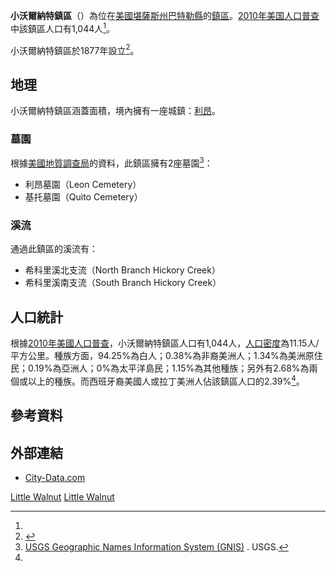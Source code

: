 {{noteTA
|G1=USState
}}
{{Infobox settlement
|official_name = 小沃爾納特鎮區
|native_name = Little Walnut Township
|settlement_type = 鎮區
|image_map = Map highlighting Little Walnut Township, Butler County, Kansas.svg
|map_caption = 小沃爾納特鎮區在巴特勒縣的位置
|coordinates_display = inline,title
|coordinates_region = US-KS
|subdivision_type = [[世界政區索引|國家]]
|subdivision_name = [[美国|美国]]
|subdivision_type1 = [[美國行政區劃|州]]
|subdivision_name1 = [[堪薩斯州|堪薩斯州]]
|subdivision_type2 = [[堪萨斯州行政区划|縣]]
|subdivision_name2 = [[巴特勒縣_(堪薩斯州)|巴特勒縣]]
|area_total_km2 = 94.19
|area_land_km2 = 93.77
|area_water_km2 = 0.42
|area_total_sq_mi = 36.37
|area_land_sq_mi = 36.21
|area_water_sq_mi = 0.16
|area_water_percent = 0.45
|population_as_of = [[2010年美国人口普查|2010]]
|population_footnotes = <ref name=census>{{cite web|url=http://www.census.gov/geo/www/gazetteer/gazetteer2010.html|title=2010 Census Gazetteer Files|publisher=[[美国人口调查局|美国人口调查局]]|accessdate=2016-02-28|archive-url=https://web.archive.org/web/20121021075704/http://www.census.gov/geo/www/gazetteer/gazetteer2010.html|archive-date=2012-10-21|dead-url=yes}}</ref>
|population_total = 1044
|population_density_km2 = auto
|elevation_footnotes = 
|elevation_m = 413
|elevation_ft = 1355
|latd = 37
|latm = 41
|lats = 40
|latNS = N
|longd = 96
|longm = 46
|longs = 16
|longEW = W
|postal_code_type =
|postal_code = 
|blank_name = [[地名信息系统|GNIS]]
|blank_info = [http://geonames.usgs.gov/pls/gnispublic/f?p=gnispq:3:::NO::P3_FID:0474837 0474837]
|website = 
|footnotes = 
}}

'''小沃爾納特鎮區'''（{{lang-en|'''Little Walnut Township'''}}）為位在[[美國|美國]][[堪薩斯州|堪薩斯州]][[巴特勒縣_(堪薩斯州)|巴特勒縣]]的[[行政鎮區|鎮區]]。[[2010年美国人口普查|2010年美国人口普查]]中該鎮區人口有1,044人<ref name=census/>。

小沃爾納特鎮區於1877年設立<ref>{{cite book|last=Mooney|first=Vol. P.|title=History of Butler County Kansas|url=http://books.google.com/books?id=h3YUAAAAYAAJ&pg=PA37|year=1916|publisher=Standard Publishing Company|page=37}}</ref>。

==地理==
小沃爾納特鎮區涵蓋面積{{convert|94.19|km2|sqmi}}，境內擁有一座城鎮：[[利昂_(堪薩斯州)|利昂]]。

===墓園===
根據[[美國地質調查局|美國地質調查局]]的資料，此鎮區擁有2座墓園<ref>[http://geonames.usgs.gov/domestic/index.html USGS Geographic Names Information System (GNIS)] {{Wayback|url=http://geonames.usgs.gov/domestic/index.html |date=20190428150204 }}. USGS.</ref>：
*利昂墓園（Leon Cemetery）
*基托墓園（Quito Cemetery）

===溪流===
通過此鎮區的溪流有：
*希科里溪北支流（North Branch Hickory Creek）
*希科里溪南支流（South Branch Hickory Creek）

==人口統計==
根據[[2010年美國人口普查|2010年美國人口普查]]，小沃爾納特鎮區人口有1,044人，[[人口密度|人口密度]]為11.15人/平方公里。種族方面，94.25%為白人；0.38%為非裔美洲人；1.34%為美洲原住民；0.19%為亞洲人；0%為太平洋島民；1.15%為其他種族；另外有2.68%為兩個或以上的種族。而西班牙裔美國人或拉丁美洲人佔該鎮區人口的2.39%<ref name=census/>。

==參考資料==
{{reflist}}

==外部連結==
* [http://www.city-data.com/township/Little-Walnut-Butler-KS.html City-Data.com] {{Wayback|url=http://www.city-data.com/township/Little-Walnut-Butler-KS.html |date=20160303204713 }}

{{巴特勒縣 (堪薩斯州)}}

[[Category:巴特勒縣鎮區_(堪薩斯州)|Little Walnut]]
[[Category:堪薩斯州鎮區|Little Walnut]]